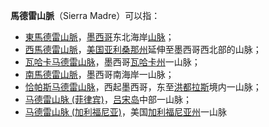 '''馬德雷山脈'''（Sierra Madre）可以指： 

*[[東馬德雷山脈|東馬德雷山脈]]，[[墨西哥|墨西哥]]东北海岸[[山脉|山脉]]；
*[[西馬德雷山脈|西馬德雷山脈]]，[[美国|美国]][[亚利桑那州|亚利桑那州]]延伸至墨西哥西北部的山脉；
*[[瓦哈卡马德雷山脉|瓦哈卡马德雷山脉]]，墨西哥[[瓦哈卡州|瓦哈卡州]]一山脉；
*[[南馬德雷山脈|南馬德雷山脈]]，墨西哥南海岸一山脉；
*[[恰帕斯马德雷山脉|恰帕斯马德雷山脉]]，西起墨西哥，东至[[洪都拉斯|洪都拉斯]]境内一山脉；
*[[马德雷山脉_(菲律宾)|马德雷山脉 (菲律宾)]]，[[吕宋岛|吕宋岛]]中部一山脉；
*[[马德雷山脉_(加利福尼亚)|马德雷山脉 (加利福尼亚)]]，美国[[加利福尼亚州|加利福尼亚州]]一山脉

{{disambig|Cat=五字地名消歧义}}